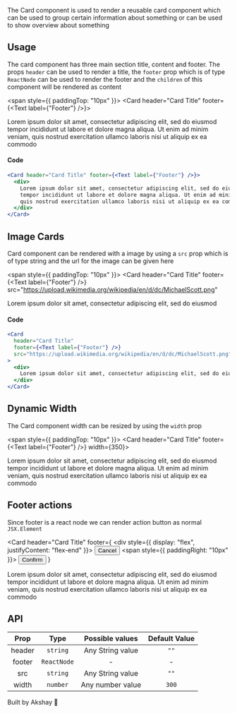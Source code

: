 
The Card component is used to render a reusable card component which can be used to group certain information about
something or can be used to show overview about something

## Usage

The card component has three main section title, content and footer. The props `header` can be used to render a title,
the `footer` prop which is of type `ReactNode` can be used to render the footer and the `children` of this component
will be rendered as content

<span style={{ paddingTop: "10px" }}></span>
<Card header="Card Title" footer={<Text label={"Footer"} />}>
  <div>
    Lorem ipsum dolor sit amet, consectetur adipiscing elit, sed do eiusmod
    tempor incididunt ut labore et dolore magna aliqua. Ut enim ad minim veniam,
    quis nostrud exercitation ullamco laboris nisi ut aliquip ex ea commodo
  </div>
</Card>

#### Code

```jsx
<Card header="Card Title" footer={<Text label={"Footer"} />}>
  <div>
    Lorem ipsum dolor sit amet, consectetur adipiscing elit, sed do eiusmod
    tempor incididunt ut labore et dolore magna aliqua. Ut enim ad minim veniam,
    quis nostrud exercitation ullamco laboris nisi ut aliquip ex ea commodo
  </div>
</Card>
```

## Image Cards

Card component can be rendered with a image by using a `src` prop which is of type string and the url for the image can
be given here

<span style={{ paddingTop: "10px" }}></span>
<Card
  header="Card Title"
  footer={<Text label={"Footer"} />}
  src="https://upload.wikimedia.org/wikipedia/en/d/dc/MichaelScott.png"
>
  <div>
    Lorem ipsum dolor sit amet, consectetur adipiscing elit, sed do eiusmod
  </div>
</Card>

#### Code

```jsx
<Card
  header="Card Title"
  footer={<Text label={"Footer"} />}
  src="https://upload.wikimedia.org/wikipedia/en/d/dc/MichaelScott.png"
>
  <div>
    Lorem ipsum dolor sit amet, consectetur adipiscing elit, sed do eiusmod
  </div>
</Card>
```

## Dynamic Width

The Card component width can be resized by using the `width` prop

<span style={{ paddingTop: "10px" }}></span>
<Card header="Card Title" footer={<Text label={"Footer"} />} width={350}>
  <div>
    Lorem ipsum dolor sit amet, consectetur adipiscing elit, sed do eiusmod
    tempor incididunt ut labore et dolore magna aliqua. Ut enim ad minim veniam,
    quis nostrud exercitation ullamco laboris nisi ut aliquip ex ea commodo
  </div>
</Card>

## Footer actions

Since footer is a react node we can render action button as normal `JSX.Element`

<Card
  header="Card Title"
  footer={
    <div style={{ display: "flex", justifyContent: "flex-end" }}>
      <Button appearance="secondary">Cancel</Button>
      <span style={{ paddingRight: "10px" }}></span>
      <Button>Confirm</Button>
    </div>
  }
>
  <div>
    Lorem ipsum dolor sit amet, consectetur adipiscing elit, sed do eiusmod
    tempor incididunt ut labore et dolore magna aliqua. Ut enim ad minim veniam,
    quis nostrud exercitation ullamco laboris nisi ut aliquip ex ea commodo
  </div>
</Card>

## API

|  Prop  |    Type     | Possible values  | Default Value |
| :----: | :---------: | :--------------: | :-----------: |
| header |  `string`   | Any String value |     `""`      |
| footer | `ReactNode` |        -         |       -       |
|  src   |  `string`   | Any String value |     `""`      |
| width  |  `number`   | Any number value |     `300`     |

Built by Akshay 🤙
